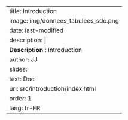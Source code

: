 ---
title: Introduction 
image: img/donnees_tabulees_sdc.png
date: last-modified
description: |
  <b>Description :</b> Introduction
author: JJ
slides:
  text: Doc
  url: src/introduction/index.html
order: 1
lang: fr-FR
---